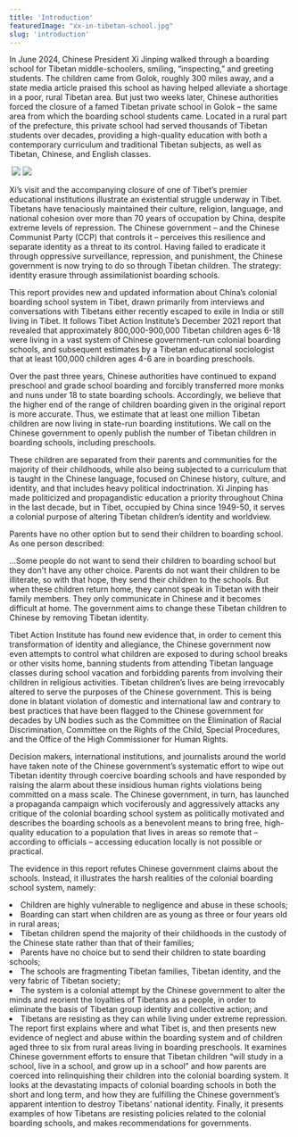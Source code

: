 ```yaml
---
title: 'Introduction'
featuredImage: "xx-in-tibetan-school.jpg"
slug: 'introduction'
---
```


In June 2024, Chinese President Xi Jinping walked through a boarding school for Tibetan middle-schoolers, smiling, “inspecting,” and greeting students. The children came from Golok, roughly 300 miles away, and a state media article praised this school as having helped alleviate a shortage in a poor, rural Tibetan area. But just two weeks later, Chinese authorities forced the closure of a famed Tibetan private school in Golok – the same area from which the boarding school students came. Located in a rural part of the prefecture, this private school had served thousands of Tibetan students over decades, providing a high-quality education with both a contemporary curriculum and traditional Tibetan subjects, as well as Tibetan, Chinese, and English classes.

<Img>
<img class="w-1/2 p-4" src="media/xx-in-tibetan-school.jpg"/>
<img class="w-1/2 p-4" src="media/hostel-room.jpg"/>
</Img>

Xi’s visit and the accompanying closure of one of Tibet’s premier educational institutions illustrate an existential struggle underway in Tibet. Tibetans have tenaciously maintained their culture, religion, language, and national cohesion over more than 70 years of occupation by China, despite extreme levels of repression. The Chinese government – and the Chinese Communist Party (CCP) that controls it – perceives this resilience and separate identity as a threat to its control. Having failed to eradicate it through oppressive surveillance, repression, and punishment, the Chinese government is now trying to do so through Tibetan children. The strategy: identity erasure through assimilationist boarding schools. 

This report provides new and updated information about China’s colonial boarding school system in Tibet, drawn primarily from interviews and conversations with Tibetans either recently escaped to exile in India or still living in Tibet. It follows Tibet Action Institute’s December 2021 report that revealed that approximately 800,000-900,000 Tibetan children ages 6-18 were living in a vast system of Chinese government-run colonial boarding schools, and subsequent estimates by a Tibetan educational sociologist that at least 100,000 children ages 4-6 are in boarding preschools. 

Over the past three years, Chinese authorities have continued to expand preschool and grade school boarding and forcibly transferred more monks and nuns under 18 to state boarding schools. Accordingly, we believe that the higher end of the range of children boarding given in the original report is more accurate. Thus, we estimate that at least one million Tibetan children are now living in state-run boarding institutions. We call on the Chinese government to openly publish the number of Tibetan children in boarding schools, including preschools.

These children are separated from their parents and communities for the majority of their childhoods, while also being subjected to a curriculum that is taught in the Chinese language, focused on Chinese history, culture, and identity, and that includes heavy political indoctrination. Xi Jinping has made politicized and propagandistic education a priority throughout China in the last decade, but in Tibet, occupied by China since 1949-50, it serves a colonial purpose of altering Tibetan children’s identity and worldview.

Parents have no other option but to send their children to boarding school. As one person described:

<QuotePrimary>
    …Some people do not want to send their children to boarding school but they don't have any other choice. Parents do not want their children to be illiterate, so with that hope, they send their children to the schools. But when these children return home, they cannot speak in Tibetan with their family members. They only communicate in Chinese and it becomes difficult at home. The government aims to change these Tibetan children to Chinese by removing Tibetan identity.
</QuotePrimary>


Tibet Action Institute has found new evidence that, in order to cement this transformation of identity and allegiance, the Chinese government now even attempts to control what children are exposed to during school breaks or other visits home, banning students from attending Tibetan language classes during school vacation and forbidding parents from involving their children in religious activities. Tibetan children’s lives are being irrevocably altered to serve the purposes of the Chinese government. This is being done in blatant violation of domestic and international law and contrary to best practices that have been flagged to the Chinese government for decades by UN bodies such as the Committee on the Elimination of Racial Discrimination, Committee on the Rights of the Child, Special Procedures, and the Office of the High Commissioner for Human Rights.

Decision makers, international institutions, and journalists around the world have taken note of the Chinese government’s systematic effort to wipe out Tibetan identity through coercive boarding schools and have responded by raising the alarm about these insidious human rights violations being committed on a mass scale. The Chinese government, in turn, has launched a propaganda campaign which vociferously and aggressively attacks any critique of the colonial boarding school system as politically motivated and describes the boarding schools as a benevolent means to bring free, high-quality education to a population that lives in areas so remote that – according to officials – accessing education locally is not possible or practical.

The evidence in this report refutes Chinese government claims about the schools. Instead, it illustrates the harsh realities of the colonial boarding school system, namely:

<List list="list-disc">
        <li>Children are highly vulnerable to negligence and abuse in these schools;</li>
        <li>Boarding can start when children are as young as three or four years old in rural areas;</li>
        <li>Tibetan children spend the majority of their childhoods in the custody of the Chinese state rather than that of their families;</li>
        <li>Parents have no choice but to send their children to state boarding schools;</li>
        <li>The schools are fragmenting Tibetan families, Tibetan identity, and the very fabric of Tibetan society;</li>
        <li>The system is a colonial attempt by the Chinese government to alter the minds and reorient the loyalties of Tibetans as a people, in order to eliminate the basis of Tibetan group identity and collective action; and</li>
        <li>Tibetans are resisting as they can while living under extreme repression.</li>
</List>
The report first explains where and what Tibet is, and then presents new evidence of neglect and abuse within the boarding system and of children aged three to six from rural areas living in boarding preschools. It examines Chinese government efforts to ensure that Tibetan children “will study in a school, live in a school, and grow up in a school” and how parents are coerced into relinquishing their children into the colonial boarding system. It looks at the devastating impacts of colonial boarding schools in both the short and long term, and how they are fulfilling the Chinese government’s apparent intention to destroy Tibetans’ national identity. Finally, it presents examples of how Tibetans are resisting policies related to the colonial boarding schools, and makes recommendations for governments.
